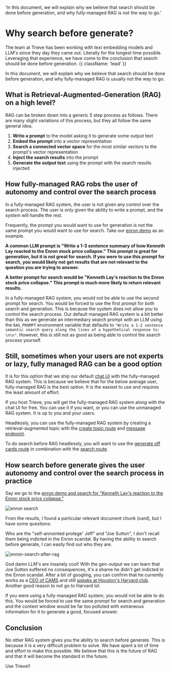  'In this document, we will explain why we believe that search should be done before generation, and why fully-managed RAG is not the way to go.'

# Why search before generate?

The team at Trieve has been working with text embedding models and LLM's since they day they came out. Literally for the longest time possible. Leveraging that experience, we have come to the conclusion that search should be done before generation. {{ className: 'lead' }}

In this document, we will explain why we believe that search should be done before generation, and why fully-managed RAG is usually not the way to go.

## What is Retrieval-Augmented-Generation (RAG) on a high level?

RAG can be broken down into a generic 5 step process as follows. There are many slight variations of this process, but they all follow the same general idea.

1. **Write a prompt** to the model asking it to generate some output text
2. **Embed the prompt** into a vector representation
3. **Search a connected vector space** for the most similar vectors to the prompt's vector representation
4. **Inject the search results** into the prompt
5. **Generate the output text** using the prompt with the search results injected

## How fully-managed RAG robs the user of autonomy and control over the search process

In a fully-managed RAG system, the user is not given any control over the search process. The user is only given the ability to write a prompt, and the system will handle the rest.

Frequently, the prompt you would want to use for generation is not the same prompt you would want to use for search. Take our [enron demo](https://enron-search.arguflow.ai) as an example.

**A common LLM prompt is "Write a 1-3 sentence summary of how Kenneth Lay reacted to the Enron stock price collapse." This prompt is great for generation, but it is not great for search. If you were to use this prompt for search, you would likely not get results that are not relevant to the question you are trying to answer.**

**A better prompt for search would be "Kenneth Lay's reaction to the Enron stock price collapse." This prompt is much more likely to return relevant results.**

In a fully-managed RAG system, you would not be able to use the second prompt for search. You would be forced to use the first prompt for both search and generation. This is because the system does not allow you to control the search process.
Our default managed RAG system is a bit better than this as we generate an intermediary search prompt with an LLM using the `RAG_PROMPT` environment variable that defaults to `"Write a 1-2 sentence semantic search query along the lines of a hypothetical response to: \n\n"`. However, this is still not as good as being able to control the search process yourself.

## Still, sometimes when your users are not experts or lazy, fully managed RAG can be a good option

It is for this option that we ship our default [chat UI](https://github.com/devflowinc/trieve/tree/main/chat) with the fully-managed RAG system. This is because we believe that for the below average user, fully-managed RAG is the best option. It is the easiest to use and requires the least amount of effort.

If you host Trieve, you will get the fully-managed RAG system along with the chat UI for free. You can use it if you want, or you can use the unmanaged RAG system. It is up to you and your users.

Headlessly, you can use the fully-managed RAG system by creating a retrieval-augmented topic with the [create topic route](https://api.trieve.ai/redoc#tag/topic/operation/create_topic) and [message endpoint](https://api.trieve.ai/redoc#tag/message/operation/create_message_completion_handler).

To do search before RAG headlessly, you will want to use the [generate off cards route](https://api.trieve.ai/redoc#tag/card/operation/generate_off_cards) in combination with the [search route](https://api.trieve.ai/redoc#tag/card/operation/search_card).

## How search before generate gives the user autonomy and control over the search process in practice

Say we go to the [enron demo and search for "Kenneth Lay's reaction to the Enron stock price collapse."](https://enron-search.arguflow.ai/search?q=Kenneth%20Lay%27s%20reaction%20to%20the%20Enron%20stock%20price%20collapse.)

![enron search](/enron-example-search.png)

From the results, I found a particular relevant document chunk (card), but I have some questions:

Who are the "self-annointed protege' Jeff" and "Joe Sutton", I don't recall them being indicted in the Enron scandal. By having the ability to search before generate, I can easily find out who they are.

![enron-search-after-rag](/enron-search-after-rag.png)

God damn LLM's are insanely cool! With the gen-output we can learn that Joe Sutton suffered no consequences, it's a shame he didn't get indicted in the Enron scandal. After a bit of googling, you can confirm that he currently works as a [CEO of CAMS](https://camstex.com/leadership/joe-sutton/) and still [speaks at Houston's Harvard club](https://hchouston.clubs.harvard.edu/article.html?aid=324). Another good reason to not go to Harvard lol.

If you were using a fully-managed RAG system, you would not be able to do this. You would be forced to use the same prompt for search and generation and the context window would be far too polluted with extraneous information for it to generate a good, focused answer.

## Conclusion

No other RAG system gives you the ability to search before generate. This is because it is a very difficult problem to solve. We have spent a lot of time and effort to make this possible. We believe that this is the future of RAG and that it will become the standard in the future.

Use Trieve!!
